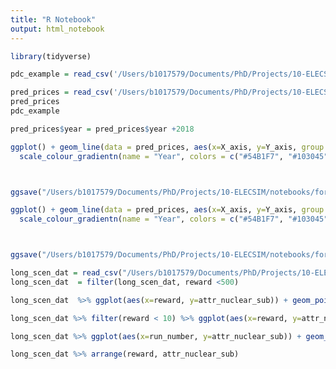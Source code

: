 ```yaml
---
title: "R Notebook"
output: html_notebook
---
```




```r
library(tidyverse)
```

```r
pdc_example = read_csv('/Users/b1017579/Documents/PhD/Projects/10-ELECSIM/notebooks/validation-optimisation/data/price_demand_curve_example.csv')

pred_prices = read_csv('/Users/b1017579/Documents/PhD/Projects/10-ELECSIM/notebooks/validation-optimisation/data/actual_lines.csv')
pred_prices
pdc_example

pred_prices$year = pred_prices$year +2018
```

```r
ggplot() + geom_line(data = pred_prices, aes(x=X_axis, y=Y_axis, group = year, colour = year, show.legend = TRUE), size=0.8) +  
  scale_colour_gradientn(name = "Year", colors = c("#54B1F7", "#103045"))  + geom_point(data=pdc_example, aes(x = segment_demand, y=accepted_price, fill = 'PDC (2018)'), color="orange")+ geom_smooth(data=pdc_example, aes(x = segment_demand, y=accepted_price, fill = 'Simulated Fit (2018)'), method = lm, color="red", se=FALSE, size=2) + scale_fill_manual("", values=c(1, 1), guide=guide_legend(override.aes = list(colour=c("orange", "red")))) + ylab("Accepted Price (£/MWh)") + xlab("Demand (MW)") + scale_x_continuous(labels = scales::comma, limits = c(4030,54069.78)) + theme_classic() +theme(text = element_text(size=18)) + theme(aspect.ratio = 1, plot.margin=grid::unit(c(0,0,0,0), "mm")) 



ggsave("/Users/b1017579/Documents/PhD/Projects/10-ELECSIM/notebooks/forward_scenario/figures/optimal_pdc_prices.pdf", dpi=1000)
```


```r
ggplot() + geom_line(data = pred_prices, aes(x=X_axis, y=Y_axis, group = year, colour = year, show.legend = TRUE), size=0.8) +  
  scale_colour_gradientn(name = "Year", colors = c("#54B1F7", "#103045"))  + geom_point(data=pdc_example, aes(x = segment_demand, y=accepted_price, fill = 'PDC (2018)'), color="orange")+ geom_smooth(data=pdc_example, aes(x = segment_demand, y=accepted_price, fill = 'Simulated Fit (2018)'), method = lm, color="red", se=FALSE, size=2) + scale_fill_manual("", values=c(1, 1), guide=guide_legend(override.aes = list(colour=c("orange", "red")))) + ylab("Accepted Price (£/MWh)") + xlab("Demand (MW)") + scale_x_continuous(labels = scales::comma, limits = c(4030,54069.78)) + theme_classic() +theme(text = element_text(size=18)) + theme(aspect.ratio = 1, plot.margin=grid::unit(c(0,0,0,0), "mm")) 



ggsave("/Users/b1017579/Documents/PhD/Projects/10-ELECSIM/notebooks/forward_scenario/figures/optimal_pdc_prices_differences.pdf", dpi=1000)

```



```r
long_scen_dat = read_csv("/Users/b1017579/Documents/PhD/Projects/10-ELECSIM/run/beis_case_study/data/GA_optimisation_results/GA_results.csv")
long_scen_dat  = filter(long_scen_dat, reward <500)
```

```r
long_scen_dat  %>% ggplot(aes(x=reward, y=attr_nuclear_sub)) + geom_point() + geom_smooth()

```

```r
long_scen_dat %>% filter(reward < 10) %>% ggplot(aes(x=reward, y=attr_nuclear_sub)) + geom_point() + geom_smooth()

```

```r

long_scen_dat %>% ggplot(aes(x=run_number, y=attr_nuclear_sub)) + geom_point(aes(color=reward)) + geom_smooth()

```

```r

long_scen_dat %>% arrange(reward, attr_nuclear_sub)

```
